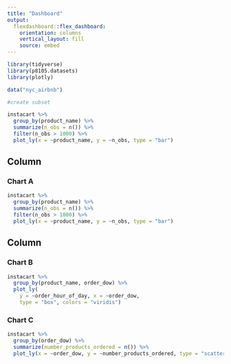 ```yaml
---
title: "Dashboard"
output: 
  flexdashboard::flex_dashboard:
    orientation: columns
    vertical_layout: fill
    source: embed
---
```


```r
library(tidyverse)
library(p8105.datasets)
library(plotly)
```

```r
data("nyc_airbnb")

#create subset

instacart %>% 
  group_by(product_name) %>% 
  summarize(n_obs = n()) %>% 
  filter(n_obs > 1000) %>%
  plot_ly(x = ~product_name, y = ~n_obs, type = "bar")

```

Column {data-width=650}
-----------------------------------------------------------------------

### Chart A

```r
instacart %>% 
  group_by(product_name) %>% 
  summarize(n_obs = n()) %>% 
  filter(n_obs > 1000) %>%
  plot_ly(x = ~product_name, y = ~n_obs, type = "bar")
```

Column {data-width=350}
-----------------------------------------------------------------------

### Chart B

```r
instacart %>% 
  group_by(product_name, order_dow) %>% 
  plot_ly(
    y = ~order_hour_of_day, x = ~order_dow, 
    type = "box", colors = "viridis")

```

### Chart C

```r
instacart %>%
  group_by(order_dow) %>% 
  summarize(number_products_ordered = n()) %>%
  plot_ly(x = ~order_dow, y = ~number_products_ordered, type = "scatter", mode = "lines")

```

